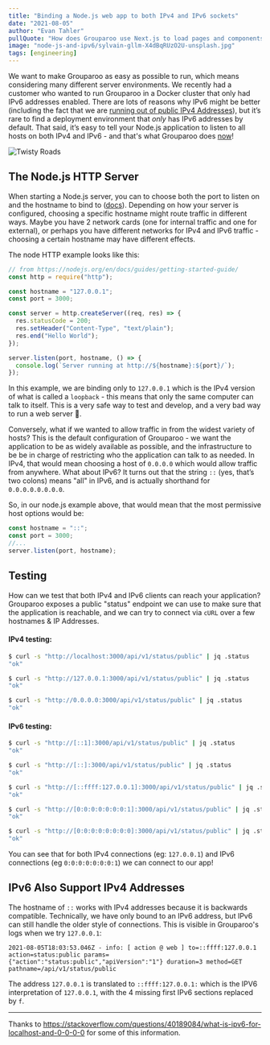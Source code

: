 ```yaml
---
title: "Binding a Node.js web app to both IPv4 and IPv6 sockets"
date: "2021-08-05"
author: "Evan Tahler"
pullQuote: "How does Grouparoo use Next.js to load pages and components from plugins to modify our web user interface?"
image: "node-js-and-ipv6/sylvain-gllm-X4dBqRUzO2U-unsplash.jpg"
tags: [engineering]
---
```


We want to make Grouparoo as easy as possible to run, which means considering many different server environments. We recently had a customer who wanted to run Grouparoo in a Docker cluster that only had IPv6 addresses enabled. There are lots of reasons why IPv6 might be better (including the fact that we are [running out of public IPv4 Addresses](https://en.wikipedia.org/wiki/IPv4_address_exhaustion)), but it’s rare to find a deployment environment that _only_ has IPv6 addresses by default. That said, it’s easy to tell your Node.js application to listen to all hosts on both IPv4 and IPv6 - and that's what Grouparoo does [now](https://github.com/grouparoo/grouparoo/pull/2127)!

<Image
  centered
  source="https://unsplash.com/photos/X4dBqRUzO2U"
  alt="Twisty Roads"
  src="node-js-and-ipv6/sylvain-gllm-X4dBqRUzO2U-unsplash.jpg"
  width={800}
  height={1000}
/>

## The Node.js HTTP Server

When starting a Node.js server, you can to choose both the port to listen on and the hostname to bind to ([docs](https://nodejs.org/api/net.html#net_class_net_server)). Depending on how your server is configured, choosing a specific hostname might route traffic in different ways. Maybe you have 2 network cards (one for internal traffic and one for external), or perhaps you have different networks for IPv4 and IPv6 traffic - choosing a certain hostname may have different effects.

The node HTTP example looks like this:

```ts
// from https://nodejs.org/en/docs/guides/getting-started-guide/
const http = require("http");

const hostname = "127.0.0.1";
const port = 3000;

const server = http.createServer((req, res) => {
  res.statusCode = 200;
  res.setHeader("Content-Type", "text/plain");
  res.end("Hello World");
});

server.listen(port, hostname, () => {
  console.log(`Server running at http://${hostname}:${port}/`);
});
```

In this example, we are binding only to `127.0.0.1` which is the IPv4 version of what is called a `loopback` - this means that only the same computer can talk to itself. This is a very safe way to test and develop, and a very bad way to run a web server 🤣.

Conversely, what if we wanted to allow traffic in from the widest variety of hosts? This is the default configuration of Grouparoo - we want the application to be as widely available as possible, and the infrastructure to be be in charge of restricting who the application can talk to as needed. In IPv4, that would mean choosing a host of `0.0.0.0` which would allow traffic from anywhere. What about IPv6? It turns out that the string `::` (yes, that’s two colons) means "all" in IPv6, and is actually shorthand for `0.0.0.0.0.0.0.0`.

So, in our node.js example above, that would mean that the most permissive host options would be:

```ts
const hostname = "::";
const port = 3000;
//...
server.listen(port, hostname);
```

## Testing

How can we test that both IPv4 and IPv6 clients can reach your application? Grouparoo exposes a public "status" endpoint we can use to make sure that the application is reachable, and we can try to connect via `cURL` over a few hostnames & IP Addresses.

#### IPv4 testing:

```bash
$ curl -s "http://localhost:3000/api/v1/status/public" | jq .status
"ok"

$ curl -s "http://127.0.0.1:3000/api/v1/status/public" | jq .status
"ok"

$ curl -s "http://0.0.0.0:3000/api/v1/status/public" | jq .status
"ok"
```

#### IPv6 testing:

```bash
$ curl -s "http://[::1]:3000/api/v1/status/public" | jq .status
"ok"

$ curl -s "http://[::]:3000/api/v1/status/public" | jq .status
"ok"

$ curl -s "http://[::ffff:127.0.0.1]:3000/api/v1/status/public" | jq .status
"ok"

$ curl -s "http://[0:0:0:0:0:0:0:1]:3000/api/v1/status/public" | jq .status
"ok"

$ curl -s "http://[0:0:0:0:0:0:0:0]:3000/api/v1/status/public" | jq .status
"ok"
```

You can see that for both IPv4 connections (eg: `127.0.0.1`) and IPv6 connections (eg `0:0:0:0:0:0:0:1`) we can connect to our app!

## IPv6 Also Support IPv4 Addresses

The hostname of `::` works with IPv4 addresses because it is backwards compatible. Technically, we have only bound to an IPv6 address, but IPv6 can still handle the older style of connections. This is visible in Grouparoo's logs when we try `127.0.0.1`:

```
2021-08-05T18:03:53.046Z - info: [ action @ web ] to=::ffff:127.0.0.1 action=status:public params={"action":"status:public","apiVersion":"1"} duration=3 method=GET pathname=/api/v1/status/public
```

The address `127.0.0.1` is translated to `::ffff:127.0.0.1:` which is the IPV6 interpretation of `127.0.0.1`, with the 4 missing first IPv6 sections replaced by `f`.

---

Thanks to https://stackoverflow.com/questions/40189084/what-is-ipv6-for-localhost-and-0-0-0-0 for some of this information.
